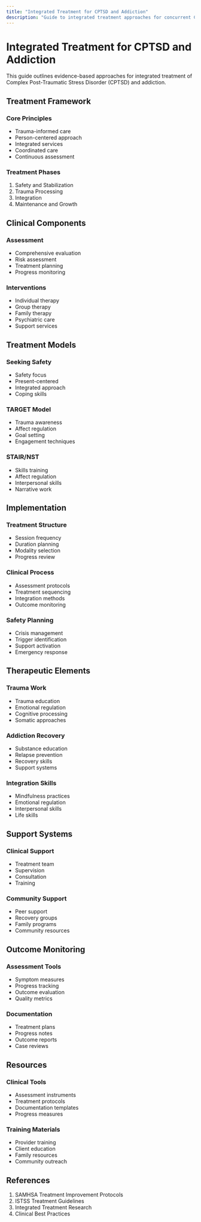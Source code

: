 ```yaml
---
title: "Integrated Treatment for CPTSD and Addiction"
description: "Guide to integrated treatment approaches for concurrent CPTSD and addiction"
---
```


# Integrated Treatment for CPTSD and Addiction

This guide outlines evidence-based approaches for integrated treatment of Complex Post-Traumatic Stress Disorder (CPTSD) and addiction.

## Treatment Framework

### Core Principles

- Trauma-informed care
- Person-centered approach
- Integrated services
- Coordinated care
- Continuous assessment

### Treatment Phases

1. Safety and Stabilization
2. Trauma Processing
3. Integration
4. Maintenance and Growth

## Clinical Components

### Assessment

- Comprehensive evaluation
- Risk assessment
- Treatment planning
- Progress monitoring

### Interventions

- Individual therapy
- Group therapy
- Family therapy
- Psychiatric care
- Support services

## Treatment Models

### Seeking Safety

- Safety focus
- Present-centered
- Integrated approach
- Coping skills

### TARGET Model

- Trauma awareness
- Affect regulation
- Goal setting
- Engagement techniques

### STAIR/NST

- Skills training
- Affect regulation
- Interpersonal skills
- Narrative work

## Implementation

### Treatment Structure

- Session frequency
- Duration planning
- Modality selection
- Progress review

### Clinical Process

- Assessment protocols
- Treatment sequencing
- Integration methods
- Outcome monitoring

### Safety Planning

- Crisis management
- Trigger identification
- Support activation
- Emergency response

## Therapeutic Elements

### Trauma Work

- Trauma education
- Emotional regulation
- Cognitive processing
- Somatic approaches

### Addiction Recovery

- Substance education
- Relapse prevention
- Recovery skills
- Support systems

### Integration Skills

- Mindfulness practices
- Emotional regulation
- Interpersonal skills
- Life skills

## Support Systems

### Clinical Support

- Treatment team
- Supervision
- Consultation
- Training

### Community Support

- Peer support
- Recovery groups
- Family programs
- Community resources

## Outcome Monitoring

### Assessment Tools

- Symptom measures
- Progress tracking
- Outcome evaluation
- Quality metrics

### Documentation

- Treatment plans
- Progress notes
- Outcome reports
- Case reviews

## Resources

### Clinical Tools

- Assessment instruments
- Treatment protocols
- Documentation templates
- Progress measures

### Training Materials

- Provider training
- Client education
- Family resources
- Community outreach

## References

1. SAMHSA Treatment Improvement Protocols
2. ISTSS Treatment Guidelines
3. Integrated Treatment Research
4. Clinical Best Practices
